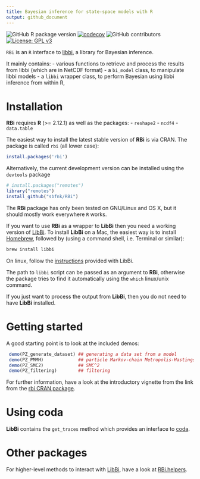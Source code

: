 ```yaml
---
title: Bayesian inference for state-space models with R
output: github_document
---
```


<!-- badges: start -->
![GitHub R package version](https://img.shields.io/github/r-package/v/epiverse-trace/bpmodels)
[![codecov](https://codecov.io/github/sbfnk/RBi/branch/master/graphs/badge.svg)](https://codecov.io/github/sbfnk/RBi) 
![GitHub contributors](https://img.shields.io/github/contributors/sbfnk/RBi)
 [![License: GPL v3](https://img.shields.io/badge/License-GPLv3-blue.svg)](https://www.gnu.org/licenses/gpl-3.0)
<!-- badges: end -->

`RBi` is an `R` interface to [libbi](http://libbi.org), a library for Bayesian inference.

It mainly contains:
- various functions to retrieve and process the results from libbi (which are in NetCDF format)
- a `bi_model` class, to manipulate libbi models
- a `libbi` wrapper class, to perform Bayesian using libbi inference from within R,

Installation
==============

**RBi** requires **R** (>= 2.12.1) as well as the packages:
- `reshape2`
- `ncdf4`
- `data.table`

The easiest way to install the latest stable version of **RBi** is via CRAN. The package is called `rbi` (all lower case):

```r
install.packages('rbi')
```

Alternatively, the current development version can be installed using the `devtools` package

```r
# install.packages("remotes")
library("remotes")
install_github("sbfnk/RBi")
```

The **RBi** package has only been tested on GNU/Linux and OS X, but it should mostly work everywhere `R` works.

If you want to use **RBi** as a wrapper to **LibBi** then you need a working version of [LibBi](https://github.com/lawmurray/LibBi). To install **LibBi** on a Mac, the easiest way is to install [Homebrew](https://brew.sh), followed by (using a command shell, i.e. Terminal or similar):

```sh
brew install libbi
``` 

On linux, follow the [instructions](https://github.com/lawmurray/LibBi/blob/master/INSTALL_LINUX.md) provided with LibBi.

The path to `libbi` script can be passed as an argument to **RBi**, otherwise the package tries to find it automatically using the `which` linux/unix command.

If you just want to process the output from **LibBi**, then you do not need to have **LibBi** installed.

Getting started
==============

A good starting point is to look at the included demos:

```r
 demo(PZ_generate_dataset) ## generating a data set from a model
 demo(PZ_PMMH)             ## particle Markov-chain Metropolis-Hastings
 demo(PZ_SMC2)             ## SMC^2
 demo(PZ_filtering)        ## filtering
```

For further information, have a look at the introductory vignette from the link from the [rbi CRAN package](https://CRAN.R-project.org/package=rbi).

Using coda
==========

**LibBi** contains the `get_traces` method which provides an interface to [coda](https://cran.r-project.org/package=coda).

Other packages
==============

For higher-level methods to interact with [LibBi](https://github.com/lawmurray/LibBi), have a look at [RBi.helpers](https://github.com/sbfnk/RBi.helpers).
